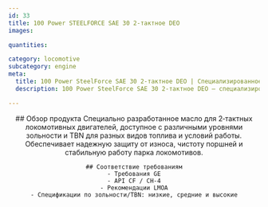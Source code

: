 ```yaml
---
id: 33
title: 100 Power STEELFORCE SAE 30 2‑тактное DEO
images:

quantities:

category: locomotive
subcategory: engine
meta:
  title: 100 Power SteelForce SAE 30 2‑тактное DEO | Специализированное масло для локомотивов
  description: 100 Power SteelForce SAE 30 2‑тактное DEO — специализированное моторное масло для 2‑тактных локомотивных двигателей. Выпускается с разными уровнями зольности и TBN для различных видов топлива и условий службы, обеспечивает надежную защиту от износа, чистоту поршней и стабильную работу локомотивного парка. Соответствует требованиям GE, API CF / CH-4 и рекомендациям LMOA.

---
```


<Header>
    ## Обзор продукта
   Специально разработанное масло для 2‑тактных локомотивных двигателей, доступное с различными уровнями зольности и TBN для разных видов топлива и условий работы. Обеспечивает надежную защиту от износа, чистоту поршней и стабильную работу парка локомотивов.

    ## Соответствие требованиям
    - Требования GE
    - API CF / CH-4
    - Рекомендации LMOA
    - Спецификации по зольности/TBN: низкие, средние и высокие

</Header>
